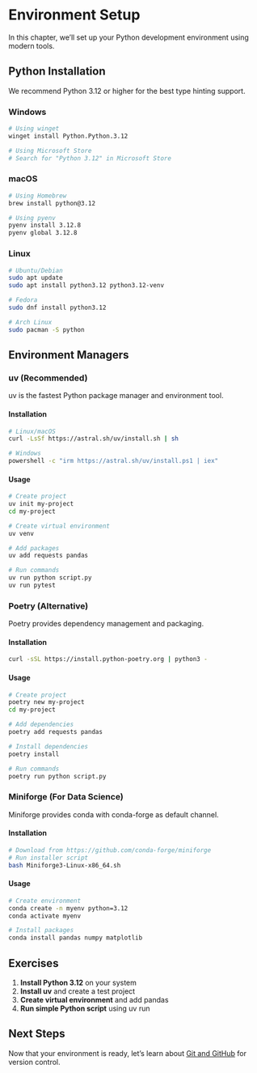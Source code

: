 # Environment Setup

In this chapter, we'll set up your Python development environment using modern tools.

## Python Installation

We recommend Python 3.12 or higher for the best type hinting support.

### Windows
```bash
# Using winget
winget install Python.Python.3.12

# Using Microsoft Store
# Search for "Python 3.12" in Microsoft Store
```

### macOS
```bash
# Using Homebrew
brew install python@3.12

# Using pyenv
pyenv install 3.12.8
pyenv global 3.12.8
```

### Linux
```bash
# Ubuntu/Debian
sudo apt update
sudo apt install python3.12 python3.12-venv

# Fedora
sudo dnf install python3.12

# Arch Linux
sudo pacman -S python
```

## Environment Managers

### uv (Recommended)

uv is the fastest Python package manager and environment tool.

#### Installation
```bash
# Linux/macOS
curl -LsSf https://astral.sh/uv/install.sh | sh

# Windows
powershell -c "irm https://astral.sh/uv/install.ps1 | iex"
```

#### Usage
```bash
# Create project
uv init my-project
cd my-project

# Create virtual environment
uv venv

# Add packages
uv add requests pandas

# Run commands
uv run python script.py
uv run pytest
```

### Poetry (Alternative)

Poetry provides dependency management and packaging.

#### Installation
```bash
curl -sSL https://install.python-poetry.org | python3 -
```

#### Usage
```bash
# Create project
poetry new my-project
cd my-project

# Add dependencies
poetry add requests pandas

# Install dependencies
poetry install

# Run commands
poetry run python script.py
```

### Miniforge (For Data Science)

Miniforge provides conda with conda-forge as default channel.

#### Installation
```bash
# Download from https://github.com/conda-forge/miniforge
# Run installer script
bash Miniforge3-Linux-x86_64.sh
```

#### Usage
```bash
# Create environment
conda create -n myenv python=3.12
conda activate myenv

# Install packages
conda install pandas numpy matplotlib
```

## Exercises

1. **Install Python 3.12** on your system
2. **Install uv** and create a test project
3. **Create virtual environment** and add pandas
4. **Run simple Python script** using uv run

## Next Steps

Now that your environment is ready, let's learn about [Git and GitHub](02-git-github.qmd) for version control.